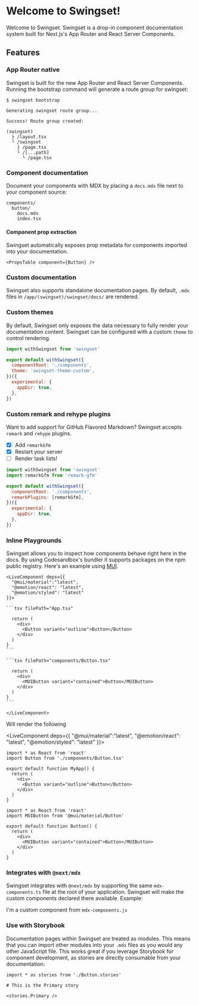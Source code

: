 
# Welcome to Swingset!

Welcome to Swingset. Swingset is a drop-in component documentation system built for Next.js's App Router and React Server Components.

## Features

### App Router native

Swingset is built for the new App Router and React Server Components. Running the bootstrap command will generate a route group for swingset:

```
$ swingset bootstrap

Generating swingset route group...

Success! Route group created:

(swingset)
  ├ /layout.tsx
  └ /swingset
    ├ /page.tsx
    └ /[...path]
      └ /page.tsx
```

### Component documentation

Document your components with MDX by placing a `docs.mdx` file next to your component source:

```
components/
  button/
    docs.mdx
    index.tsx
```

#### Component prop extraction

Swingset automatically exposes prop metadata for components imported into your documentation.

```tsx
<PropsTable component={Button} />
```

<PropsTable component={Button} />

### Custom documentation

Swingset also supports standalone documentation pages. By default, `.mdx` files in `/app/(swingset)/swingset/docs/` are rendered.

### Custom themes

By default, Swingset only exposes the data necessary to fully render your documentation content. Swingset can be configured with a custom `theme` to control rendering.

```js
import withSwingset from 'swingset'

export default withSwingset({
  componentRoot: './components',
  theme: 'swingset-theme-custom',
})({
  experimental: {
    appDir: true,
  },
})
```

### Custom remark and rehype plugins

Want to add support for GitHub Flavored Markdown? Swingset accepts `remark` and `rehype` plugins.

- [x] Add `remarkGfm`
- [x] Restart your server
- [ ] Render task lists!

```js
import withSwingset from 'swingset'
import remarkGfm from 'remark-gfm'

export default withSwingset({
  componentRoot: './components',
  remarkPlugins: [remarkGfm],
})({
  experimental: {
    appDir: true,
  },
})
```

### Inline Playgrounds

Swingset allows you to inspect how components behave right here in the docs. By using Codesandbox's bundler it supports packages on the npm public registry. Here's an example using [MUI](https://mui.com/).

````
<LiveComponent deps={{
  "@mui/material":"latest",
  "@emotion/react": "latest",
  "@emotion/styled": "latest"
}}>

```tsx filePath="App.tsx"

  return (
    <div>
      <Button variant="outline">Button</Button>
    </div>
  )
}
```

```tsx filePath="components/Button.tsx"

  return (
    <div>
      <MUIButton variant="contained">Button</MUIButton>
    </div>
  )
}
```

</LiveComponent>
````

Will render the following

<LiveComponent deps={{
  "@mui/material":"latest",
  "@emotion/react": "latest",
  "@emotion/styled": "latest"
}}>

```tsx filePath="App.tsx"
import * as React from 'react'
import Button from './components/Button.tsx'

export default function MyApp() {
  return (
    <div>
      <Button variant="outline">Button</Button>
    </div>
  )
}
```

```tsx filePath="components/Button.tsx"
import * as React from 'react'
import MUIButton from '@mui/material/Button'

export default function Button() {
  return (
    <div>
      <MUIButton variant="contained">Button</MUIButton>
    </div>
  )
}
```

</LiveComponent>

### Integrates with `@next/mdx`

Swingset integrates with `@next/mdx` by supporting the same `mdx-components.ts` file at the root of your application. Swingset will make the custom components declared there available. Example:

<Note>I'm a custom component from `mdx-components.js`</Note>

### Use with Storybook

Documentation pages within Swingset are treated as modules. This means that you can import other modules into your `.mdx` files as you would any other JavaScript file. This works great if you leverage Storybook for component development, as stories are directly consumable from your documentation:

```tsx
import * as stories from './Button.stories'

# This is the Primary story

<stories.Primary />
```
